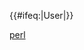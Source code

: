{{User language-P|Perl|该用户会使用'''[[:Category:Perl 使用者|Perl]]'''。|Perl}}<includeonly>{{#ifeq:{{NAMESPACE}}|User|[[Category:Perl 使用者|{{PAGENAME}}]]}}</includeonly><noinclude>[[Category:程式用戶框模板|perl]]</noinclude>